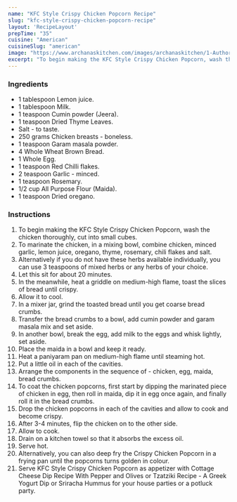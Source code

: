 ---
name: "KFC Style Crispy Chicken Popcorn Recipe"
slug: "kfc-style-crispy-chicken-popcorn-recipe"
layout: 'RecipeLayout'
prepTime: "35"
cuisine: "American"
cuisineSlug: "american"
image: "https://www.archanaskitchen.com/images/archanaskitchen/1-Author/sneha-archanaskitchen.com/Crispy_Chicken_Popcorn__Recipe.jpg"
excerpt: "To begin making the KFC Style Crispy Chicken Popcorn, wash the chicken thoroughly, cut into small cubes"
---

### Ingredients

- 1 tablespoon Lemon juice.
- 1 tablespoon Milk.
- 1 teaspoon Cumin powder (Jeera).
- 1 teaspoon Dried Thyme Leaves.
- Salt - to taste.
- 250 grams Chicken breasts - boneless.
- 1 teaspoon Garam masala powder.
- 4 Whole Wheat Brown Bread.
- 1 Whole Egg.
- 1 teaspoon Red Chilli flakes.
- 2 teaspoon Garlic - minced.
- 1 teaspoon Rosemary.
- 1/2 cup All Purpose Flour (Maida).
- 1 teaspoon Dried oregano.

### Instructions

1. To begin making the KFC Style Crispy Chicken Popcorn, wash the chicken thoroughly, cut into small cubes.
1. To marinate the chicken, in a mixing bowl, combine chicken, minced garlic, lemon juice, oregano, thyme, rosemary, chili flakes and salt.
1. Alternatively if you do not have these herbs available individually, you can use 3 teaspoons of mixed herbs or any herbs of your choice.
1. Let this sit for about 20 minutes.
1. In the meanwhile, heat a griddle on medium-high flame, toast the slices of bread until crispy.
1. Allow it to cool.
1.  In a mixer jar, grind the toasted bread until you get coarse bread crumbs.
1. Transfer the bread crumbs to a bowl, add cumin powder and garam masala mix and set aside.
1. In another bowl, break the egg, add milk to the eggs and whisk lightly, set aside.
1. Place the maida in a bowl and keep it ready.
1. Heat a paniyaram pan on medium-high flame until steaming hot.
1. Put a little oil in each of the cavities.
1. Arrange the components in the sequence of - chicken, egg, maida, bread crumbs.
1. To coat the chicken popcorns, first start by dipping the marinated piece of chicken in egg, then roll in maida, dip it in egg once again, and finally roll it in the bread crumbs.
1. Drop the chicken popcorns in each of the cavities and allow to cook and become crispy.
1. After 3-4 minutes, flip the chicken on to the other side.
1. Allow to cook.
1. Drain on a kitchen towel so that it absorbs the excess oil.
1. Serve hot.
1. Alternatively, you can also deep fry the Crispy Chicken Popcorn in a frying pan until the popcorns turns golden in colour.
1. Serve KFC Style Crispy Chicken Popcorn as appetizer with Cottage Cheese Dip Recipe With Pepper and Olives or Tzatziki Recipe - A Greek Yogurt Dip or Sriracha Hummus for your house parties or a potluck party.
